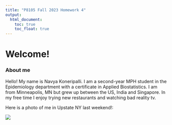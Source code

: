 ```yaml
---
title: "P8105 Fall 2023 Homework 4"
output: 
  html_document:
    toc: true
    toc_float: true
---
```

# Welcome!
### About me

Hello! My name is Navya Koneripalli. I am a second-year MPH student in the Epidemiology department with a certificate in Applied Biostatistics. I am from Minneapolis, MN but grew up between the US, India and Singapore. In my free time I enjoy trying new restaurants and watching bad reality tv.

Here is a photo of me in Upstate NY last weekend!:

![](images/about_me.jpeg)